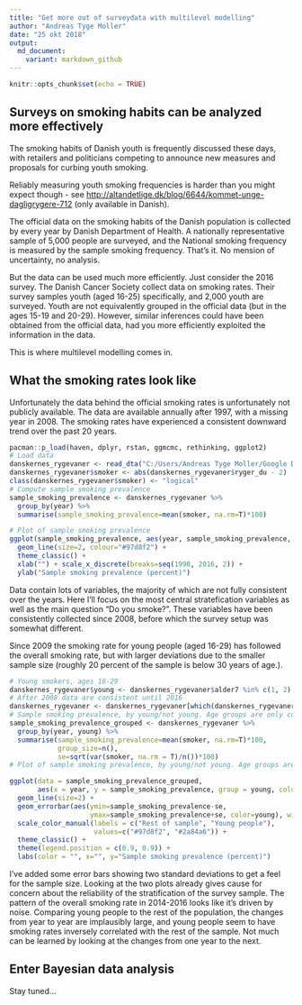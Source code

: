 ```yaml
---
title: "Get more out of surveydata with multilevel modelling"
author: "Andreas Tyge Moller"
date: "25 okt 2018"
output:
  md_document:
    variant: markdown_github
---
```


```r
knitr::opts_chunk$set(echo = TRUE)
```

## Surveys on smoking habits can be analyzed more effectively
The smoking habits of Danish youth is frequently discussed these days, with
retailers and politicians competing to announce new measures and proposals for
curbing youth smoking.

Reliably measuring youth smoking frequencies is harder than you might expect 
though - see <http://altandetlige.dk/blog/6644/kommet-unge-dagligrygere-712>
(only available in Danish).

The official data on the smoking habits of the Danish population is collected
by every year by Danish Department of Health. A nationally representative sample
of 5,000 people are surveyed, and the National smoking frequency is measured by
the sample smoking frequency. That's it. No mension of uncertainty, no analysis.

But the data can be used much more efficiently. Just consider the 2016 survey.
The Danish Cancer Society collect data on smoking rates. Their survey samples
youth (aged 16-25) specifically, and 2,000 youth are surveyed. Youth are not 
equivalently grouped in the official data (but in the ages 15-19 and 20-29).
However, similar inferences could have been obtained from the official data, had 
you more efficiently exploited the information in the data.

This is where multilevel modelling comes in.

## What the smoking rates look like
Unfortunately the data behind the official smoking rates is unfortunately not
publicly available. The data are available annually after 1997, with a missing 
year in 2008. The smoking rates have experienced a consistent downward trend 
over the past 20 years.

```r
pacman::p_load(haven, dplyr, rstan, ggmcmc, rethinking, ggplot2)
# Load data
danskernes_rygevaner <- read_dta("C:/Users/Andreas Tyge Moller/Google Drive/Rygefrekvenser/DR_samlet.dta")
danskernes_rygevaner$smoker <- abs(danskernes_rygevaner$ryger_du - 2)
class(danskernes_rygevaner$smoker) <- "logical"
# Compute sample smoking prevalence
sample_smoking_prevalence <- danskernes_rygevaner %>%
  group_by(year) %>%
  summarise(sample_smoking_prevalence=mean(smoker, na.rm=T)*100)
```
```r
# Plot of sample smoking prevalence
ggplot(sample_smoking_prevalence, aes(year, sample_smoking_prevalence, group=1)) +
  geom_line(size=2, colour="#97d8f2") +
  theme_classic() +
  xlab("") + scale_x_discrete(breaks=seq(1998, 2016, 2)) +
  ylab("Sample smoking prevalence (percent)")
```

Data contain lots of variables, the majority of which are not fully consistent
over the years. Here I'll focus on the most central stratefication variables as
well as the main question "Do you smoke?". These variables have been
consistently collected since 2008, before which the survey setup was somewhat
different.

Since 2009 the smoking rate for young people (aged 16-29) has followed the 
overall smoking rate, but with larger deviations due to the smaller sample size 
(roughly 20 percent of the sample is below 30 years of age.).

```r
# Young smokers, ages 16-29
danskernes_rygevaner$young <- danskernes_rygevaner$alder7 %in% c(1, 2)
# After 2008 data are consistent until 2016
danskernes_rygevaner <- danskernes_rygevaner[which(danskernes_rygevaner$year>2008), ]
# Sample smoking prevalence, by young/not young. Age groups are only consistent after 2007.
sample_smoking_prevalence_grouped <- danskernes_rygevaner %>%
  group_by(year, young) %>%
  summarise(sample_smoking_prevalence=mean(smoker, na.rm=T)*100,
            group_size=n(),
            se=sqrt(var(smoker, na.rm = T)/n())*100)
# Plot of sample smoking prevalence, by young/not young. Age groups are only consistent after 2007.
```
```r
ggplot(data = sample_smoking_prevalence_grouped,
       aes(x = year, y = sample_smoking_prevalence, group = young, color = young)) +
  geom_line(size=2) +
  geom_errorbar(aes(ymin=sample_smoking_prevalence-se,
                    ymax=sample_smoking_prevalence+se, color=young), width=.1) +
  scale_color_manual(labels = c("Rest of sample", "Young people"),
                     values=c("#97d8f2", "#2a84a6")) +
  theme_classic() +
  theme(legend.position = c(0.9, 0.9)) +
  labs(color = "", x="", y="Sample smoking prevalence (percent)")  
```

I've added some error bars showing two standard deviations to get a feel for the
sample size. Looking at the two plots already gives cause for concern about
the reliability of the stratification of the survey sample. The
pattern of the overall smoking rate in 2014-2016 looks like it's driven by
noise. Comparing young people to the rest of the population, the changes
from year to year are implausibly large, and young people seem to have smoking 
rates inversely correlated with the rest of the sample. Not much can be learned
by looking at the changes from one year to the next. 

## Enter Bayesian data analysis
Stay tuned...










